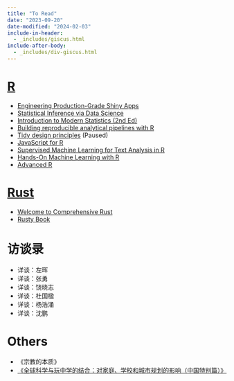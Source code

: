 ```yaml
---
title: "To Read"
date: "2023-09-20"
date-modified: "2024-02-03"
include-in-header:
  - _includes/giscus.html
include-after-body:
  - _includes/div-giscus.html
---
```


# [R](../#category=R)

-   [Engineering Production-Grade Shiny Apps](https://engineering-shiny.org/)
-   [Statistical Inference via Data Science](https://moderndive.com/)
-   [Introduction to Modern Statistics (2nd Ed)](https://openintro-ims2.netlify.app/)
-   [Building reproducible analytical pipelines with R](https://raps-with-r.dev/)
-   [Tidy design principles](posts/20240203-tidy-design-principles/) (Paused)
-   [JavaScript for R](https://book.javascript-for-r.com/)
-   [Supervised Machine Learning for Text Analysis in R](https://smltar.com/)
-   [Hands-On Machine Learning with R](https://bradleyboehmke.github.io/HOML/)
-   [Advanced R](https://adv-r.hadley.nz/)

# [Rust](../#category=Rust)

-   [Welcome to Comprehensive Rust](https://google.github.io/comprehensive-rust/)
-   [Rusty Book](https://rusty.course.rs/)

# 访谈录

-   详谈：左晖
-   详谈：张勇
-   详谈：饶晓志
-   详谈：杜国楹
-   详谈：杨浩涌
-   详谈：沈鹏

# Others

-   《宗教的本质》
-   [《全球科学与玩中学的结合：对家庭、学校和城市规划的影响（中国特别篇）》](https://learningthroughplay.com/explore-the-research/where-global-science-meets-playful-learning-implications-for-home-school-cities-and-digital-spaces)
